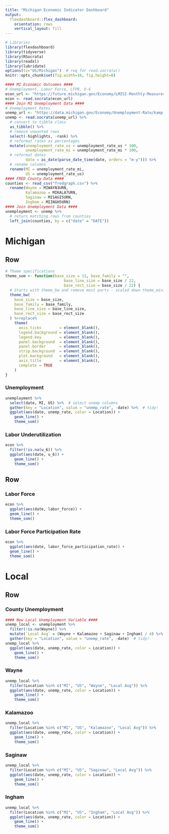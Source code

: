 ```yaml
---
title: "Michigan Economic Indicator Dashboard"
output: 
  flexdashboard::flex_dashboard:
    orientation: rows
    vertical_layout: fill
---
```


```r
# Libraries
library(flexdashboard)
library(tidyverse)
library(RSocrata)
library(readxl)
library(lubridate)
options(tz="US/Michigan")  # req for read.socrata()
knitr::opts_chunk$set(fig.width=16, fig.height=8)
```

```r
#### MI Economic Outcomes ####
# Unemployment, Labor Force, LFPR, U-6
econ_url <- "https://future.michigan.gov/Economy/LMISI-Monthly-Measures/v2fn-bucf"
econ <- read.socrata(econ_url)
#### Join MI Unemployment Data ####
# Unemployment Rates
unemp_url <- "https://data.michigan.gov/Economy/Unemployment-Rate/kamp-ngb9"
unemp <- read.socrata(unemp_url) %>%
  # convert to tibble class
  as_tibble() %>%
  # remove unwanted rows
  select(-highlights, -rank) %>%
  # reformat rates as percentages
  mutate(unemployment_rate_us = unemployment_rate_us * 100,
         unemployment_rate_mi = unemployment_rate_mi * 100,
  # reformat dates
         date = as_date(parse_date_time(date, orders = "m-y"))) %>%
  # rename columns
  rename(MI = unemployment_rate_mi,
         US = unemployment_rate_us)
#### FRED County Data ####
counties <- read_csv("fredgraph.csv") %>%
  rename(Wayne = MIWAYN3URN,
         Kalamazoo = MIKALA7URN,
         Saginaw = MISAGI5URN,
         Ingham = MIINGH5URN)
#### Join Unemployment Data ####
unemployment <- unemp %>%
  # return matching rows from counties
  left_join(counties, by = c("date" = "DATE"))
```


Michigan
=======================================================================

Row
-----------------------------------------------------------------------

```r
# Theme specifications
theme_som <- function(base_size = 11, base_family = "",
                          base_line_size = base_size / 22,
                          base_rect_size = base_size / 22) {
  # Starts with theme_bw and remove most parts - scaled down theme_minimalist
  theme_bw(
    base_size = base_size,
    base_family = base_family,
    base_line_size = base_line_size,
    base_rect_size = base_rect_size
  ) %+replace%
    theme(
      axis.ticks        = element_blank(),
      legend.background = element_blank(),
      legend.key        = element_blank(),
      panel.background  = element_blank(),
      panel.border      = element_blank(),
      strip.background  = element_blank(),
      plot.background   = element_blank(),
      axis.title        = element_blank(),
      complete = TRUE
    )
}
```


### Unemployment

```r
unemployment %>%
  select(date, MI, US) %>%  # select unemp columns
  gather(key = "Location", value = "unemp_rate", -date) %>%  # tidy!
  ggplot(aes(date, unemp_rate, color = Location)) +
    geom_line() +
    theme_som()
```

### Labor Underutilization

```r
econ %>%
  filter(!is.na(u_6)) %>%
  ggplot(aes(date, u_6)) +
    geom_line() +
    theme_som()
```

Row
-----------------------------------------------------------------------

### Labor Force

```r
econ %>%
  ggplot(aes(date, labor_force)) +
  geom_line() +
  theme_som()
```

### Labor Force Participation Rate

```r
econ %>%
  ggplot(aes(date, labor_force_participation_rate)) +
  geom_line() +
  theme_som()
```

Local
=======================================================================

Row {.tabset}
-----------------------------------------------------------------------

### County Unemployment

```r
#### New Local Unemployment Variable ####
unemp_local <- unemployment %>%
  filter(!is.na(Wayne)) %>%
  mutate(`Local Avg` = (Wayne + Kalamazoo + Saginaw + Ingham) / 4) %>%
  gather(key = "Location", value = "unemp_rate", -date)  # tidy!
unemp_local %>%
  ggplot(aes(date, unemp_rate, color = Location)) +
    geom_line() +
    theme_som()
```


### Wayne

```r
unemp_local %>%
  filter(Location %in% c("MI", "US", "Wayne", "Local Avg")) %>%
  ggplot(aes(date, unemp_rate, color = Location)) +
    geom_line() +
    theme_som()
```

### Kalamazoo

```r
unemp_local %>%
  filter(Location %in% c("MI", "US", "Kalamazoo", "Local Avg")) %>%
  ggplot(aes(date, unemp_rate, color = Location)) +
    geom_line() +
    theme_som()
```

### Saginaw

```r
unemp_local %>%
  filter(Location %in% c("MI", "US", "Saginaw", "Local Avg")) %>%
  ggplot(aes(date, unemp_rate, color = Location)) +
    geom_line() +
    theme_som()
```

### Ingham

```r
unemp_local %>%
  filter(Location %in% c("MI", "US", "Ingham", "Local Avg")) %>%
  ggplot(aes(date, unemp_rate, color = Location)) +
    geom_line() +
    theme_som()
```
